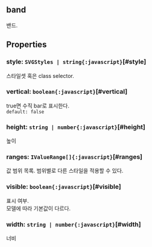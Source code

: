 ## band
밴드.
## Properties

### style: `SVGStyles | string{:javascript}`[#style]
스타일셋 혹은 class selector.  

### vertical: `boolean{:javascript}`[#vertical]
true면 수직 bar로 표시한다.  
`default: false`  

### height: `string | number{:javascript}`[#height]
높이  

### ranges: `IValueRange[]{:javascript}`[#ranges]
값 범위 목록.
범위별로 다른 스타일을 적용할 수 있다.  

### visible: `boolean{:javascript}`[#visible]
표시 여부.\
모델에 따라 기본값이 다르다.
<FiddleLink label="Legend Visible" href="https:/jsfiddle.net/gh/get/library/pure/realgrid/realchart-demo/tree/master/common/legend-visible"/>  

### width: `string | number{:javascript}`[#width]
너비  

